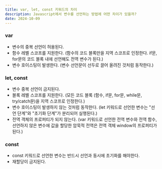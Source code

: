 ```yaml
---
title: var, let, const 키워드의 차이
description: Javascript에서 변수를 선언하는 방법에 어떤 차이가 있을까?
date: 2024-10-09
---
```


### var

- 변수의 중복 선언이 허용된다.
- 함수 레벨 스코프를 지원한다. (함수의 코드 블록만을 지역 스코프로 인정한다. if문, for문의 코드 블록 내에 선언해도 전역 변수가 된다.)
- 변수 호이스팅이 발생한다. (변수 선언문이 선두로 끌어 올려진 것처럼 동작한다.)

### let, const

- 변수 중복 선언이 금지된다.
- 블록 레벨 스코프를 지원한다. (모든 코드 블록 (함수, if문, for문, while문, try/catch문)을 지역 스코프로 인정한다.)
- 변수 호이스팅이 발생하지 않는 것처럼 동작한다. (let 키워드로 선언한 변수는 "선언 단계"와 "초기화 단계"가 분리되어 실행된다.)
- 전역 객체의 프로퍼티가 되지 않는다. (var 키워드로 선언한 전역 변수와 전역 함수, 선언하지 않은 변수에 값을 할당한 암묵적 전역은 전역 객체 window의 프로퍼티가 된다.)

### const

- const 키워드로 선언한 변수는 반드시 선언과 동시에 초기화를 해야한다.
- 재할당이 금지된다.
